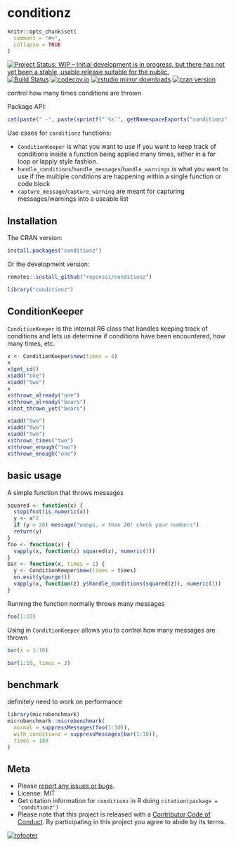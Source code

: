 conditionz
==========

```r
knitr::opts_chunk$set(
  comment = "#>",
  collapse = TRUE
)
```

[![Project Status: WIP – Initial development is in progress, but there has not yet been a stable, usable release suitable for the public.](https://www.repostatus.org/badges/latest/wip.svg)](https://www.repostatus.org/#wip)
[![Build Status](https://travis-ci.com/ropensci/conditionz.svg?branch=master)](https://travis-ci.com/ropensci/conditionz)
[![codecov.io](https://codecov.io/github/ropensci/conditionz/coverage.svg?branch=master)](https://codecov.io/github/ropensci/conditionz?branch=master)
[![rstudio mirror downloads](http://cranlogs.r-pkg.org/badges/conditionz)](https://github.com/metacran/cranlogs.app)
[![cran version](https://www.r-pkg.org/badges/version/conditionz)](https://cran.r-project.org/package=conditionz)

control how many times conditions are thrown

Package API:

```r
cat(paste(" -", paste(sprintf("`%s`", getNamespaceExports("conditionz")), collapse = "\n - ")))
```

Use cases for `conditionz` functions:

- `ConditionKeeper` is what you want to use if you want to keep track of conditions inside a
function being applied many times, either in a for loop or lapply style fashion.
- `handle_conditions`/`handle_messages`/`handle_warnings` is what you want to use if the multiple
conditions are happening within a single function or code block
- `capture_message`/`capture_warning` are meant for capturing messages/warnings into a useable
list

## Installation

The CRAN version:

```r
install.packages("conditionz")
```

Or the development version:

```r
remotes::install_github("ropensci/conditionz")
```

```r
library("conditionz")
```

## ConditionKeeper

`ConditionKeeper` is the internal R6 class that handles keeping track of
conditions and lets us determine if conditions have been encountered,
how many times, etc.

```r
x <- ConditionKeeper$new(times = 4)
x
x$get_id()
x$add("one")
x$add("two")
x
x$thrown_already("one")
x$thrown_already("bears")
x$not_thrown_yet("bears")

x$add("two")
x$add("two")
x$add("two")
x$thrown_times("two")
x$thrown_enough("two")
x$thrown_enough("one")
```

## basic usage

A simple function that throws messages

```r
squared <- function(x) {
  stopifnot(is.numeric(x))
  y <- x^2
  if (y > 20) message("woops, > than 20! check your numbers")
  return(y)
}
foo <- function(x) {
  vapply(x, function(z) squared(z), numeric(1))
}
bar <- function(x, times = 1) {
  y <- ConditionKeeper$new(times = times)
  on.exit(y$purge())
  vapply(x, function(z) y$handle_conditions(squared(z)), numeric(1))
}
```

Running the function normally throws many messages

```r
foo(1:10)
```

Using in `ConditionKeeper` allows you to control how many messages
are thrown

```r
bar(x = 1:10)
```

```r
bar(1:10, times = 3)
```

## benchmark

definitely need to work on performance

```r
library(microbenchmark)
microbenchmark::microbenchmark(
  normal = suppressMessages(foo(1:10)),
  with_conditionz = suppressMessages(bar(1:10)),
  times = 100
)
```

## Meta

* Please [report any issues or bugs](https://github.com/ropensci/conditionz/issues).
* License: MIT
* Get citation information for `conditionz` in R doing `citation(package = 'conditionz')`
* Please note that this project is released with a [Contributor Code of Conduct](CODE_OF_CONDUCT.md). By participating in this project you agree to abide by its terms.

[![rofooter](https://ropensci.org/public_images/github_footer.png)](https://ropensci.org)

